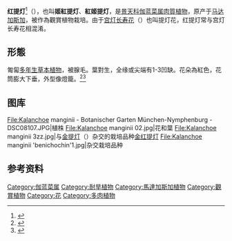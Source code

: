 {{not|宮燈長壽花}}
{{Speciesbox
| taxon = Kalanchoe manginii
| image = Kalanchoe 'Tessa'-'Tessa' Kalanchoe თავქვია კალანხოე.JPG
| authority = [[Raymond_Hamet|Raym.-Hamet]] & [[約瑟夫·瑪麗·亨利·阿爾弗雷德·佩里耶·德拉巴思|H.Perrier]]
| synonyms = * ''Bryophyllum manginii'' <small>(R.-Hamet & H. Perrier) Nothdurft</small>
* ''Kalanchoe manginii'' var. ''triploidea'' <small>Mannoni & Boiteau</small>
| synonyms_ref = <ref>{{Cite web|title=''Kalanchoe manginii'' Raym.-Hamet & H.Perrier|url=http://powo.science.kew.org/taxon/urn:lsid:ipni.org:names:274404-1|accessdate=2020-09-16|author=|date=|format=|work=Plants of the World Online|publisher=Kew Science|language=en|archive-date=2020-06-24|archive-url=https://web.archive.org/web/20200624192658/http://powo.science.kew.org/taxon/urn:lsid:ipni.org:names:274404-1|dead-url=no}}</ref><ref>{{Cite web|title=Catalogue of Life: Kalanchoe manginii R.-Hamet & Perrier|url=http://www.catalogueoflife.org/col/details/species/id/7e00d63b32303f35f8a8c195eba1b227/|accessdate=2020-09-16|author=Hassler, M.|date=|format=|work=World Plants: Synonymic Checklists of the Vascular Plants of the World (version Nov 2018)|publisher=Species 2000 & ITIS Catalogue of Life|language=|archive-date=2019-11-28|archive-url=https://web.archive.org/web/20191128162055/http://www.catalogueoflife.org/col/details/species/id/7e00d63b32303f35f8a8c195eba1b227|dead-url=no}}</ref>
}}

'''红提灯'''<ref>{{Cite web|title=紅提灯(べにちょうちん)とは|url=https://kotobank.jp/word/%E7%B4%85%E6%8F%90%E7%81%AF-1411783|accessdate=2020-09-16|date=|format=|work=世界大百科事典|publisher=コトバンク|language=ja}}</ref>（{{lang-xm|Kalanchoe manginii}}），也叫'''姬紅提灯'''、'''紅姬提灯'''，是[[景天科|景天科]][[伽蓝菜属|伽蓝菜属]][[肉質植物|肉質植物]]，原产于[[马达加斯加|马达加斯加]]，被作為觀賞植物栽培。由于[[宫灯长寿花|宫灯长寿花]]（{{lang-xm|Kalanchoe porphyrocalyx}}）也叫提灯花，红提灯常与宫灯长寿花相混淆。

==形態==
匍匐[[多年生草本植物|多年生草本植物]]，被腺毛。葉對生，全缘或尖端有1-3凹缺。花朵為紅色，花筒膨大下垂，外型像燈籠。<ref name=RHSAZ>{{cite book|title=RHS A-Z encyclopedia of garden plants|url=https://archive.org/details/azencyclopediaof0000unse|year=2008|publisher=Dorling Kindersley|location=United Kingdom|isbn=1405332964|pages=1136}}</ref><ref>{{Cite book|url=https://books.google.com/books?id=n2fHDGuqz6wC&pg=PA30|last3=Cubey|pages=|location=Cambridge, UK|year=|title=The European Garden Flora Flowering Plants: A Manual for the Identification of Plants Cultivated in Europe, Both Out-of-Doors and Under Glass|last4=Shaw|first4=J. M. H.|first3=H. Suzanne|publisher=Cambridge University Press|last2=Knees|first2=Sabina G.|last=Cullen|first=James|language=en|isbn=978-0-521-76155-0|date=2011-08-11|page=30|access-date=2020-09-16|archive-date=2020-10-01|archive-url=https://web.archive.org/web/20201001030435/https://books.google.com/books?id=n2fHDGuqz6wC&pg=PA30|dead-url=no}}</ref>

== 图库 ==
<gallery>
File:Kalanchoe manginii - Botanischer Garten München-Nymphenburg - DSC08107.JPG|植株
File:Kalanchoe manginii 02.jpg|花和葉
File:Kalanchoe manginii 3zz.jpg|与[[金提灯|金提灯]]（{{sname|''Kalanchoe gracilipes''}}）杂交的栽培品种[[金红提灯|金红提灯]]{{sname|''Kalanchoe'' 'Tessa'}}
File:Kalanchoe manginii 'benichochin'1.jpg|杂交栽培品种{{sname|''Kalanchoe'' 'Mirabella'}}
</gallery>

==参考资料==
{{reflist}}
{{Taxonbar|from=Q1722002}}

[[Category:伽蓝菜属|Category:伽蓝菜属]]
[[Category:耐旱植物|Category:耐旱植物]]
[[Category:馬達加斯加植物|Category:馬達加斯加植物]]
[[Category:觀賞植物|Category:觀賞植物]]
[[Category:花|Category:花]]
[[Category:多肉植物|Category:多肉植物]]